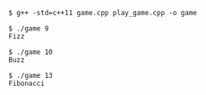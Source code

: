 ```
$ g++ -std=c++11 game.cpp play_game.cpp -o game
```

```
$ ./game 9
Fizz
```

```
$ ./game 10
Buzz
```

```
$ ./game 13
Fibonacci
```
